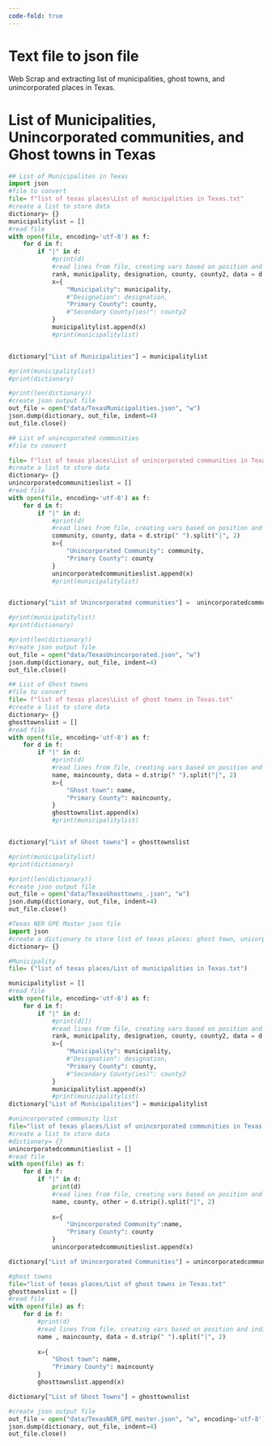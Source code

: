 ```yaml
---
code-fold: true
---
```


# Text file to json file

Web Scrap and extracting list of municipalities, ghost towns, and unincorporated places in Texas.


# List of Municipalities, Unincorporated communities, and Ghost towns in Texas

```python
## List of Municipalites in Texas
import json
#file to convert
file= f"list of texas places\List of municipalities in Texas.txt"
#create a list to store data
dictionary= {}
municipalitylist = []
#read file
with open(file, encoding='utf-8') as f:
    for d in f:
        if "|" in d:
            #print(d)
            #read lines from file, creating vars based on position and indicator of info needed
            rank, municipality, designation, county, county2, data = d.strip(" ").split("|", 5)
            x={
                "Municipality": municipality,
                #"Designation": designation,
                "Primary County": county,
                #"Secondary County(ies)": county2
            }
            municipalitylist.append(x)
            #print(municipalitylist)


dictionary["List of Municipalities"] = municipalitylist

#print(municipalitylist)
#print(dictionary)

#print(len(dictionary))
#create json output file
out_file = open("data/TexasMunicipalities.json", "w")
json.dump(dictionary, out_file, indent=4) 
out_file.close()
```

```python
## List of unincoporated communities 
#file to convert

file= f"list of texas places\List of unincorporated communities in Texas.txt"
#create a list to store data
dictionary= {}
unincorporatedcommunitieslist = []
#read file
with open(file, encoding='utf-8') as f:
    for d in f:
        if "|" in d:
            #print(d)
            #read lines from file, creating vars based on position and indicator of info needed
            community, county, data = d.strip(" ").split("|", 2)
            x={
                "Unincorporated Community": community,
                "Primary County": county
            }
            unincorporatedcommunitieslist.append(x)
            #print(municipalitylist)


dictionary["List of Unincorporated communities"] =  unincorporatedcommunitieslist

#print(municipalitylist)
#print(dictionary)

#print(len(dictionary))
#create json output file
out_file = open("data/TexasUnincorporated.json", "w")
json.dump(dictionary, out_file, indent=4) 
out_file.close()
```
```python
## List of Ghost towns
#file to convert
file= f"list of texas places\List of ghost towns in Texas.txt"
#create a list to store data
dictionary= {}
ghosttownslist = []
#read file
with open(file, encoding='utf-8') as f:
    for d in f:
        if "|" in d:
            #print(d)
            #read lines from file, creating vars based on position and indicator of info needed
            name, maincounty, data = d.strip(" ").split("|", 2)
            x={
                "Ghost town": name,
                "Primary County": maincounty,
            }
            ghosttownslist.append(x)
            #print(municipalitylist)


dictionary["List of Ghost towns"] = ghosttownslist

#print(municipalitylist)
#print(dictionary)

#print(len(dictionary))
#create json output file
out_file = open("data/TexasGhosttowns_.json", "w")
json.dump(dictionary, out_file, indent=4) 
out_file.close()
```

```python
#Texas NER GPE Master json file
import json 
#create a dictionary to store list of texas places: ghost town, unicorpated communities, and texas municaipalities
dictionary= {}

#Municipality
file= ("list of texas places/List of municipalities in Texas.txt")

municipalitylist = []
#read file
with open(file, encoding='utf-8') as f:
    for d in f:
        if "|" in d:
            #print(d[])
            #read lines from file, creating vars based on position and indicator of info needed
            rank, municipality, designation, county, county2, data = d.strip(" ").split("|", 5)
            x={
                "Municipality": municipality,
                #"Designation": designation,
                "Primary County": county,
                #"Secondary County(ies)": county2
            }
            municipalitylist.append(x)
            #print(municipalitylist)
dictionary["List of Municipalities"] = municipalitylist

#unincorporated community list
file="list of texas places/List of unincorporated communities in Texas.txt" 
#create a list to store data
#dictionary= {}
unincorporatedcommunitieslist = []
#read file
with open(file) as f:
    for d in f:
        if "|" in d:
            print(d)
            #read lines from file, creating vars based on position and indicator of info needed
            name, county, other = d.strip().split("|", 2)
        
            x={
                "Unincorporated Community":name,
                "Primary County": county
            }
            unincorporatedcommunitieslist.append(x)

dictionary["List of Unincorporated Communities"] = unincorporatedcommunitieslist

#ghost towns
file="list of texas places/List of ghost towns in Texas.txt" 
ghosttownslist = []
#read file
with open(file) as f:
    for d in f:
        #print(d)
        #read lines from file, creating vars based on position and indicator of info needed
        name , maincounty, data = d.strip(" ").split("|", 2)
       
        x={
            "Ghost town": name,
            "Primary County": maincounty
        }
        ghosttownslist.append(x)

dictionary["List of Ghost Towns"] = ghosttownslist

#create json output file
out_file = open("data/TexasNER_GPE_master.json", "w", encoding='utf-8')
json.dump(dictionary, out_file, indent=4) 
out_file.close()
```

